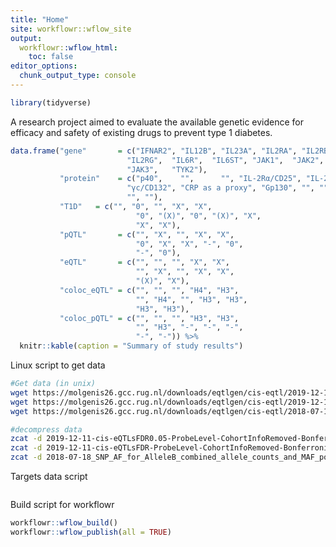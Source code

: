 ---
title: "Home"
site: workflowr::wflow_site
output:
  workflowr::wflow_html:
    toc: false
editor_options:
  chunk_output_type: console
---

```{r}
library(tidyverse)
```

A research project aimed to evaluate the available genetic evidence
for efficacy and safety of existing drugs to prevent type 1 diabetes.

```{r, echo = FALSE}
data.frame("gene"       = c("IFNAR2", "IL12B", "IL23A", "IL2RA", "IL2RB", 
                          "IL2RG",  "IL6R",  "IL6ST", "JAK1",  "JAK2", 
                          "JAK3",   "TYK2"),
           "protein"    = c("p40",    "",      "", "IL-2Rα/CD25", "IL-2Rβ/CD122",
                          "γc/CD132", "CRP as a proxy", "Gp130", "", "",
                          "", ""),
           "T1D"   = c("", "0", "", "X", "X", 
                            "0", "(X)", "0", "(X)", "X", 
                            "X", "X"),
           "pQTL"       = c("", "X", "", "X", "X", 
                            "0", "X", "X", "-", "0", 
                            "-", "0"),
           "eQTL"       = c("", "", "", "X", "X", 
                            "", "X", "", "X", "X", 
                            "(X)", "X"),
           "coloc_eQTL" = c("", "", "", "H4", "H3", 
                            "", "H4", "", "H3", "H3", 
                            "H3", "H3"),
           "coloc_pQTL" = c("", "", "", "H3", "H3", 
                            "", "H3", "-", "-", "-", 
                            "-", "-")) %>%
  knitr::kable(caption = "Summary of study results")
```


Linux script to get data
```{bash, eval = FALSE}

#Get data (in unix)
wget https://molgenis26.gcc.rug.nl/downloads/eqtlgen/cis-eqtl/2019-12-11-cis-eQTLsFDR0.05-ProbeLevel-CohortInfoRemoved-BonferroniAdded.txt.gzwget https://molgenis26.gcc.rug.nl/downloads/eqtlgen/cis-eqtl/2019-12-11-cis-eQTLsFDR0.05-ProbeLevel-CohortInfoRemoved-BonferroniAdded.txt.gz
wget https://molgenis26.gcc.rug.nl/downloads/eqtlgen/cis-eqtl/2019-12-11-cis-eQTLsFDR-ProbeLevel-CohortInfoRemoved-BonferroniAdded.txt.gz
wget https://molgenis26.gcc.rug.nl/downloads/eqtlgen/cis-eqtl/2018-07-18_SNP_AF_for_AlleleB_combined_allele_counts_and_MAF_pos_added.txt.gz

#decompress data
zcat -d 2019-12-11-cis-eQTLsFDR0.05-ProbeLevel-CohortInfoRemoved-BonferroniAdded.txt.gz > cis-EQTL-FDR0.05.txt
zcat -d 2019-12-11-cis-eQTLsFDR-ProbeLevel-CohortInfoRemoved-BonferroniAdded.txt.gz > cis-EQTL-full.txt
zcat -d 2018-07-18_SNP_AF_for_AlleleB_combined_allele_counts_and_MAF_pos_added.txt.gz > cis-EQTL-AF.txt
```


Targets data script
```{r}

```



Build script for workflowr
```{r}
workflowr::wflow_build()
workflowr::wflow_publish(all = TRUE)
```


